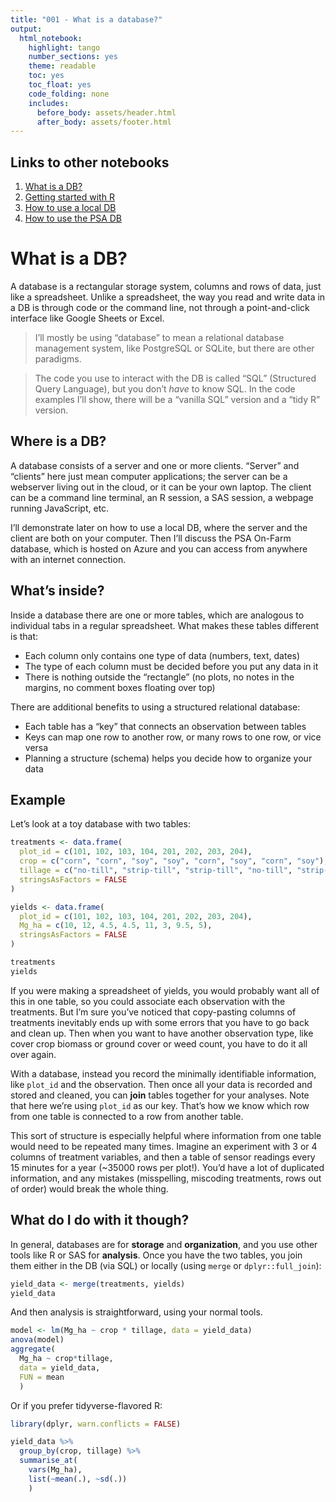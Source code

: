 ```yaml
---
title: "001 - What is a database?"
output:
  html_notebook: 
    highlight: tango
    number_sections: yes
    theme: readable
    toc: yes
    toc_float: yes
    code_folding: none
    includes:
      before_body: assets/header.html
      after_body: assets/footer.html
---
```



## Links to other notebooks

1. [What is a DB?](001_What_is_a_database.nb.html)
2. [Getting started with R](002_Getting_started_with_R.nb.html)
3. [How to use a local DB](003_How_to_use_a_local_DB.nb.html)
4. [How to use the PSA DB](004_How_to_use_the_PSA_DB.nb.html)
 
# What is a DB?
A database is a rectangular storage system, columns and rows of data, just like a spreadsheet. Unlike a spreadsheet, the way you read and write data in a DB is through code or the command line, not through a point-and-click interface like Google Sheets or Excel.

 > I'll mostly be using "database" to mean a relational database management system, like PostgreSQL or SQLite, but there are other paradigms.
 
 > The code you use to interact with the DB is called "SQL" (Structured Query Language), but you don't *have* to know SQL. In the code examples I'll show, there will be a "vanilla SQL" version and a "tidy R" version.

## Where is a DB?

A database consists of a server and one or more clients. "Server" and "clients" here just mean computer applications; the server can be a webserver living out in the cloud, or it can be your own laptop. The client can be a command line terminal, an R session, a SAS session, a webpage running JavaScript, etc. 

I'll demonstrate later on how to use a local DB, where the server and the client are both on your computer. Then I'll discuss the PSA On-Farm database, which is hosted on Azure and you can access from anywhere with an internet connection.

## What's inside?

Inside a database there are one or more tables, which are analogous to individual tabs in a regular spreadsheet. What makes these tables different is that:

 * Each column only contains one type of data (numbers, text, dates)
 * The type of each column must be decided before you put any data in it
 * There is nothing outside the "rectangle" (no plots, no notes in the margins, no comment boxes floating over top)
 
There are additional benefits to using a structured relational database:

 * Each table has a "key" that connects an observation between tables
 * Keys can map one row to another row, or many rows to one row, or vice versa
 * Planning a structure (schema) helps you decide how to organize your data

## Example
Let's look at a toy database with two tables:

```r
treatments <- data.frame(
  plot_id = c(101, 102, 103, 104, 201, 202, 203, 204),
  crop = c("corn", "corn", "soy", "soy", "corn", "soy", "corn", "soy"),
  tillage = c("no-till", "strip-till", "strip-till", "no-till", "strip-till", "no-till", "no-till", "strip-till"),
  stringsAsFactors = FALSE
)

yields <- data.frame(
  plot_id = c(101, 102, 103, 104, 201, 202, 203, 204),
  Mg_ha = c(10, 12, 4.5, 4.5, 11, 3, 9.5, 5),
  stringsAsFactors = FALSE
)
```

```r
treatments
yields
```
If you were making a spreadsheet of yields, you would probably want all of this in one table, so you could associate each observation with the treatments. But I'm sure you've noticed that copy-pasting columns of treatments inevitably ends up with some errors that you have to go back and clean up. Then when you want to have another observation type, like cover crop biomass or ground cover or weed count, you have to do it all over again.

With a database, instead you record the minimally identifiable information, like `plot_id` and the observation. Then once all your data is recorded and stored and cleaned, you can **join** tables together for your analyses. Note that here we're using `plot_id` as our key. That's how we know which row from one table is connected to a row from another table. 

This sort of structure is especially helpful where information from one table would need to be repeated many times. Imagine an experiment with 3 or 4 columns of treatment variables, and then a table of sensor readings every 15 minutes for a year (~35000 rows per plot!). You'd have a lot of duplicated information, and any mistakes (misspelling, miscoding treatments, rows out of order) would break the whole thing.

## What do I do with it though?

In general, databases are for **storage** and **organization**, and you use other tools like R or SAS for **analysis**. Once you have the two tables, you join them either in the DB (via SQL) or locally (using `merge` or `dplyr::full_join`):

```r
yield_data <- merge(treatments, yields)
yield_data
```

And then analysis is straightforward, using your normal tools.

```r
model <- lm(Mg_ha ~ crop * tillage, data = yield_data)
anova(model)
aggregate(
  Mg_ha ~ crop*tillage, 
  data = yield_data, 
  FUN = mean
  )
```

Or if you prefer tidyverse-flavored R:

```r
library(dplyr, warn.conflicts = FALSE)

yield_data %>% 
  group_by(crop, tillage) %>% 
  summarise_at(
    vars(Mg_ha), 
    list(~mean(.), ~sd(.))
    )
```
